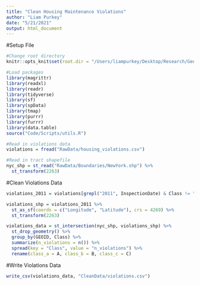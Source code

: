 ```yaml
---
title: "Clean Housing Maintenance Violations"
author: "Liam Purkey"
date: "5/21/2021"
output: html_document
---
```


#Setup File

```r
#Change root directory
knitr::opts_knit$set(root.dir = "/Users/liampurkey/Desktop/Research/Gentrification")
```

```r
#Load packages
library(magrittr)
library(readxl)
library(readr)
library(tidyverse)
library(sf)
library(spData)
library(tmap)
library(purrr)
library(furrr)
library(data.table)
source("Code/Scripts/utils.R")
```

```r
#Read in violations data
violations = fread("RawData/housing_violations.csv")
```

```r
#Read in tract shapefile
nyc_shp = st_read("RawData/Boundaries/NewYork.shp") %>%
  st_transform(2263)
```

#Clean Violations Data

```r
violations_2011 = violations[grepl("2011", InspectionDate) & Class != "I" & !(is.na(Latitude) | is.na(Longitude)), .(Class, Latitude, Longitude)]
```

```r
violations_shp = violations_2011 %>%
  st_as_sf(coords = c("Longitude", "Latitude"), crs = 4269) %>%
  st_transform(2263)
```

```r
violations_data = st_intersection(nyc_shp, violations_shp) %>%
  st_drop_geometry() %>%
  group_by(GEOID, Class) %>%
  summarize(n_violations = n()) %>%
  spread(key = "Class", value = "n_violations") %>%
  rename(class_a = A, class_b = B, class_c = C)
```

#Write Violations Data

```r
write_csv(violations_data, "CleanData/violations.csv")
```



